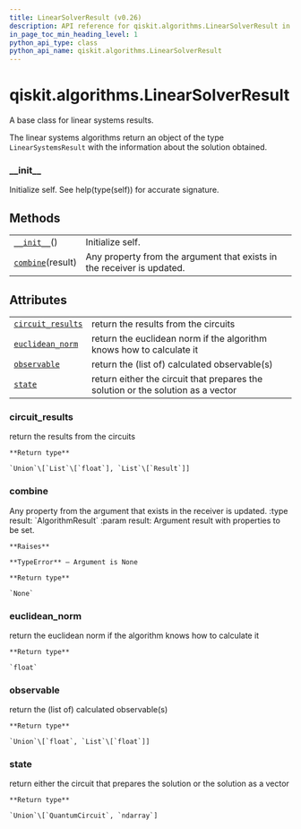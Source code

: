 ```yaml
---
title: LinearSolverResult (v0.26)
description: API reference for qiskit.algorithms.LinearSolverResult in qiskit v0.26
in_page_toc_min_heading_level: 1
python_api_type: class
python_api_name: qiskit.algorithms.LinearSolverResult
---
```


<span id="qiskit-algorithms-linearsolverresult" />

# qiskit.algorithms.LinearSolverResult

<Class id="qiskit.algorithms.LinearSolverResult" isDedicatedPage={true} github="https://github.com/qiskit/qiskit/tree/stable/0.17/qiskit/algorithms/linear_solvers/linear_solver.py" signature="LinearSolverResult" modifiers="class">
  A base class for linear systems results.

  The linear systems algorithms return an object of the type `LinearSystemsResult` with the information about the solution obtained.

  ### \_\_init\_\_

  <Function id="qiskit.algorithms.LinearSolverResult.__init__" signature="__init__()">
    Initialize self. See help(type(self)) for accurate signature.
  </Function>

  ## Methods

  |                                                                                                                   |                                                                        |
  | ----------------------------------------------------------------------------------------------------------------- | ---------------------------------------------------------------------- |
  | [`__init__`](#qiskit.algorithms.LinearSolverResult.__init__ "qiskit.algorithms.LinearSolverResult.__init__")()    | Initialize self.                                                       |
  | [`combine`](#qiskit.algorithms.LinearSolverResult.combine "qiskit.algorithms.LinearSolverResult.combine")(result) | Any property from the argument that exists in the receiver is updated. |

  ## Attributes

  |                                                                                                                                   |                                                                                  |
  | --------------------------------------------------------------------------------------------------------------------------------- | -------------------------------------------------------------------------------- |
  | [`circuit_results`](#qiskit.algorithms.LinearSolverResult.circuit_results "qiskit.algorithms.LinearSolverResult.circuit_results") | return the results from the circuits                                             |
  | [`euclidean_norm`](#qiskit.algorithms.LinearSolverResult.euclidean_norm "qiskit.algorithms.LinearSolverResult.euclidean_norm")    | return the euclidean norm if the algorithm knows how to calculate it             |
  | [`observable`](#qiskit.algorithms.LinearSolverResult.observable "qiskit.algorithms.LinearSolverResult.observable")                | return the (list of) calculated observable(s)                                    |
  | [`state`](#qiskit.algorithms.LinearSolverResult.state "qiskit.algorithms.LinearSolverResult.state")                               | return either the circuit that prepares the solution or the solution as a vector |

  ### circuit\_results

  <Attribute id="qiskit.algorithms.LinearSolverResult.circuit_results">
    return the results from the circuits

    **Return type**

    `Union`\[`List`\[`float`], `List`\[`Result`]]
  </Attribute>

  ### combine

  <Function id="qiskit.algorithms.LinearSolverResult.combine" signature="combine(result)">
    Any property from the argument that exists in the receiver is updated. :type result: `AlgorithmResult` :param result: Argument result with properties to be set.

    **Raises**

    **TypeError** – Argument is None

    **Return type**

    `None`
  </Function>

  ### euclidean\_norm

  <Attribute id="qiskit.algorithms.LinearSolverResult.euclidean_norm">
    return the euclidean norm if the algorithm knows how to calculate it

    **Return type**

    `float`
  </Attribute>

  ### observable

  <Attribute id="qiskit.algorithms.LinearSolverResult.observable">
    return the (list of) calculated observable(s)

    **Return type**

    `Union`\[`float`, `List`\[`float`]]
  </Attribute>

  ### state

  <Attribute id="qiskit.algorithms.LinearSolverResult.state">
    return either the circuit that prepares the solution or the solution as a vector

    **Return type**

    `Union`\[`QuantumCircuit`, `ndarray`]
  </Attribute>
</Class>


